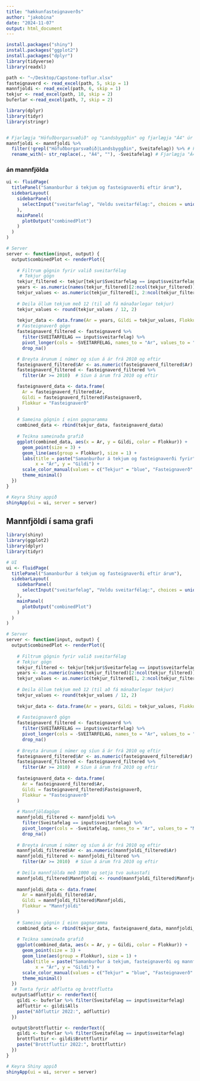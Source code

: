 ```yaml
---
title: "hækkunfasteignaverðs"
author: "jakobina"
date: "2024-11-07"
output: html_document
---
```


```r
install.packages("shiny")
install.packages("ggplot2")
install.packages("dplyr")
library(tidyverse)
library(readxl) 
```


```r
path <- "~/Desktop/Capstone-toflur.xlsx"
fasteignaverd <- read_excel(path, 5, skip = 1)
mannfjoldi <- read_excel(path, 6, skip = 1)
tekjur <- read_excel(path, 10, skip = 2)
buferlar <-read_excel(path, 7, skip = 2)
```


```r
library(dplyr)
library(tidyr)
library(stringr)


# Fjarlægja "Höfuðborgarsvæðið" og "Landsbyggðin" og fjarlægja "Á4" úr árunum
mannfjoldi <- mannfjoldi %>%
  filter(!grepl("Höfuðborgarsvæðið|Landsbyggðin", Sveitafelag)) %>% # Fjarlægja línurnar
  rename_with(~ str_replace(., "Á4", ""), -Sveitafelag) # Fjarlægja "Á4" úr öllum árkollum

```

### án mannfjölda
```r
ui <- fluidPage(
  titlePanel("Samanburður á tekjum og fasteignaverði eftir árum"),
  sidebarLayout(
    sidebarPanel(
      selectInput("sveitarfelag", "Veldu sveitarfélag:", choices = unique(tekjur$Sveitarfelag))
    ),
    mainPanel(
      plotOutput("combinedPlot")
    )
  )
)

# Server
server <- function(input, output) {
  output$combinedPlot <- renderPlot({
    
    # Filtrum gögnin fyrir valið sveitarfélag
     # Tekjur gögn
    tekjur_filtered <- tekjur[tekjur$Sveitarfelag == input$sveitarfelag, ]
    years <- as.numeric(names(tekjur_filtered)[2:ncol(tekjur_filtered)])
    tekjur_values <- as.numeric(tekjur_filtered[1, 2:ncol(tekjur_filtered)])
    
    # Deila öllum tekjum með 12 (til að fá mánaðarlegar tekjur)
    tekjur_values <- round(tekjur_values / 12, 2)
    
    tekjur_data <- data.frame(Ar = years, Gildi = tekjur_values, Flokkur = "Tekjur")
    # Fasteignaverð gögn
    fasteignaverd_filtered <- fasteignaverd %>%
      filter(SVEITARFELAG == input$sveitarfelag) %>%
      pivot_longer(cols = -SVEITARFELAG, names_to = "Ar", values_to = "Fasteignaverð") %>%
      drop_na()

    # Breyta árunum í númer og síun á ár frá 2010 og eftir
    fasteignaverd_filtered$Ar <- as.numeric(fasteignaverd_filtered$Ar)
    fasteignaverd_filtered <- fasteignaverd_filtered %>%
      filter(Ar >= 2010)  # Síun á árum frá 2010 og eftir

    fasteignaverd_data <- data.frame(
      Ar = fasteignaverd_filtered$Ar,
      Gildi = fasteignaverd_filtered$Fasteignaverð,
      Flokkur = "Fasteignaverð"
    )
    
    # Sameina gögnin í einn gagnaramma
    combined_data <- rbind(tekjur_data, fasteignaverd_data)
    
    # Teikna sameinaða grafið
    ggplot(combined_data, aes(x = Ar, y = Gildi, color = Flokkur)) +
      geom_point(size = 3) +
      geom_line(aes(group = Flokkur), size = 1) +
      labs(title = paste("Samanburður á tekjum og fasteignaverði fyrir", input$sveitarfelag),
           x = "Ár", y = "Gildi") +
      scale_color_manual(values = c("Tekjur" = "blue", "Fasteignaverð" = "skyblue")) +
      theme_minimal()
  })
}

# Keyra Shiny appið
shinyApp(ui = ui, server = server)
```

## Mannfjöldi í sama grafi
```r
library(shiny)
library(ggplot2)
library(dplyr)
library(tidyr)

# UI
ui <- fluidPage(
  titlePanel("Samanburður á tekjum og fasteignaverði eftir árum"),
  sidebarLayout(
    sidebarPanel(
      selectInput("sveitarfelag", "Veldu sveitarfélag:", choices = unique(tekjur$Sveitarfelag))
    ),
    mainPanel(
      plotOutput("combinedPlot")
    )
  )
)

# Server
server <- function(input, output) {
  output$combinedPlot <- renderPlot({
    
    # Filtrum gögnin fyrir valið sveitarfélag
    # Tekjur gögn
    tekjur_filtered <- tekjur[tekjur$Sveitarfelag == input$sveitarfelag, ]
    years <- as.numeric(names(tekjur_filtered)[2:ncol(tekjur_filtered)])
    tekjur_values <- as.numeric(tekjur_filtered[1, 2:ncol(tekjur_filtered)])
    
    # Deila öllum tekjum með 12 (til að fá mánaðarlegar tekjur)
    tekjur_values <- round(tekjur_values / 12, 2)
    
    tekjur_data <- data.frame(Ar = years, Gildi = tekjur_values, Flokkur = "Tekjur")
    
    # Fasteignaverð gögn
    fasteignaverd_filtered <- fasteignaverd %>%
      filter(SVEITARFELAG == input$sveitarfelag) %>%
      pivot_longer(cols = -SVEITARFELAG, names_to = "Ar", values_to = "Fasteignaverð") %>%
      drop_na()
    
    # Breyta árunum í númer og síun á ár frá 2010 og eftir
    fasteignaverd_filtered$Ar <- as.numeric(fasteignaverd_filtered$Ar)
    fasteignaverd_filtered <- fasteignaverd_filtered %>%
      filter(Ar >= 2010)  # Síun á árum frá 2010 og eftir
    
    fasteignaverd_data <- data.frame(
      Ar = fasteignaverd_filtered$Ar,
      Gildi = fasteignaverd_filtered$Fasteignaverð,
      Flokkur = "Fasteignaverð"
    )
    
    # Mannfjöldagögn
    mannfjoldi_filtered <- mannfjoldi %>%
      filter(Sveitafelag == input$sveitarfelag) %>%
      pivot_longer(cols = -Sveitafelag, names_to = "Ar", values_to = "Mannfjoldi") %>%
      drop_na()
    
    # Breyta árunum í númer og síun á ár frá 2010 og eftir
    mannfjoldi_filtered$Ar <- as.numeric(mannfjoldi_filtered$Ar)
    mannfjoldi_filtered <- mannfjoldi_filtered %>%
      filter(Ar >= 2010)  # Síun á árum frá 2010 og eftir
    
    # Deila mannfjölda með 1000 og setja tvo aukastafi
    mannfjoldi_filtered$Mannfjoldi <- round(mannfjoldi_filtered$Mannfjoldi / 1000, 2)
    
    mannfjoldi_data <- data.frame(
      Ar = mannfjoldi_filtered$Ar,
      Gildi = mannfjoldi_filtered$Mannfjoldi,
      Flokkur = "Mannfjöldi"
    )
    
    # Sameina gögnin í einn gagnaramma
    combined_data <- rbind(tekjur_data, fasteignaverd_data, mannfjoldi_data)
    
    # Teikna sameinaða grafið
    ggplot(combined_data, aes(x = Ar, y = Gildi, color = Flokkur)) +
      geom_point(size = 3) +
      geom_line(aes(group = Flokkur), size = 1) +
      labs(title = paste("Samanburður á tekjum, fasteignaverði og mannfjölda fyrir", input$sveitarfelag),
           x = "Ár", y = "Gildi") +
      scale_color_manual(values = c("Tekjur" = "blue", "Fasteignaverð" = "skyblue", "Mannfjöldi" = "green")) +
      theme_minimal()
  })
   # Texta fyrir aðflutta og brottflutta 
  output$adfluttir <- renderText({ 
    gildi <- buferlar %>% filter(Sveitafélag == input$sveitarfelag) 
    adfluttir <- gildi$Alls 
    paste("Aðfluttir 2022:", adfluttir) 
  }) 

  output$brottfluttir <- renderText({ 
    gildi <- buferlar %>% filter(Sveitafélag == input$sveitarfelag) 
    brottfluttir <- gildi$Brottfluttir 
    paste("Brottfluttir 2022:", brottfluttir) 
  }) 
}

# Keyra Shiny appið
shinyApp(ui = ui, server = server)

```





